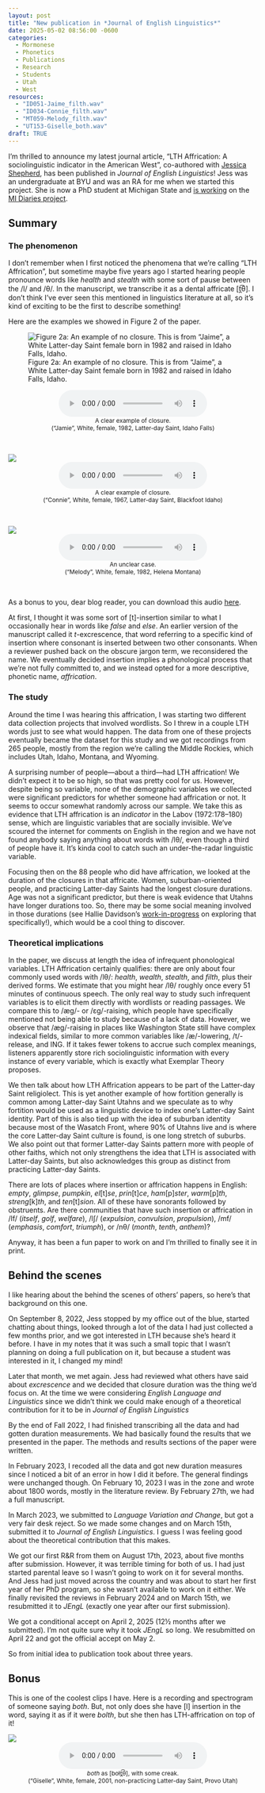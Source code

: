 ```yaml
---
layout: post
title: "New publication in *Journal of English Linguistics*"
date: 2025-05-02 08:56:00 -0600
categories: 
  - Mormonese
  - Phonetics
  - Publications
  - Research
  - Students
  - Utah
  - West
resources: 
  - "ID051-Jaime_filth.wav"
  - "ID034-Connie_filth.wav"
  - "MT059-Melody_filth.wav"
  - "UT153-Giselle_both.wav"
draft: TRUE
---
```


I'm thrilled to announce my latest journal article, "LTH Affrication: A sociolinguistic indicator in the American West", co-authored with [Jessica Shepherd](https://jessicashepherd.github.io), has been published in *Journal of English Linguistics*! Jess was an undergraduate at BYU and was an RA for me when we started this project. She is now a PhD student at Michigan State and [is working](https://mi-diaries.org/2023/08/28/9798/) on the [MI Diaries project](https://mi-diaries.org).

## Summary

### The phenomenon

I don't remember when I first noticed the phenomena that we're calling "LTH Affrication", but sometime maybe five years ago I started hearing people pronounce words like *health* and *stealth* with some sort of pause between the /l/ and /θ/. In the manuscript, we transcribe it as a dental affricate [t̪͡θ]. I don't think I've ever seen this mentioned in linguistics literature at all, so it's kind of exciting to be the first to describe something!

Here are the examples we showed in Figure 2 of the paper. 

![Figure 2a: An example of no closure. This is from "Jaime", a White Latter-day Saint female born in 1982 and raised in Idaho Falls, Idaho.](ID051-Jamie-noclosure.png)
<center style = "font-size: 85%;">
<audio src="ID051-Jaime_filth.wav" controls preload></audio>
<br/>
A clear example of closure.
<br/>
("Jamie", White, female, 1982, Latter-day Saint, Idaho Falls)
</center>
<br/>



![](ID034-Connie-closure.png)
<center style = "font-size: 85%;">
<audio src="ID034-Connie_filth.wav" controls preload></audio>
<br/>
A clear example of closure.
<br/>
("Connie", White, female, 1967, Latter-day Saint, Blackfoot Idaho)
</center>
<br/>


![](MT059-Melody-ambiguous.png)
<center style = "font-size: 85%;">
<audio src="MT059-Melody_filth.wav" controls preload></audio>
<br/>
An unclear case. 
<br/>
("Melody", White, female, 1982, Helena Montana)
</center>
<br/>

:::{.callout-tip}
As a bonus to you, dear blog reader, you can download this audio [here](examples.Collection).
:::

At first, I thought it was some sort of [t]-insertion similar to what I occasionally hear in words like *false* and *else*. An earlier version of the manuscript called it *t*-excrescence, that word referring to a specific kind of insertion where consonant is inserted between two other consonants. When a reviewer pushed back on the obscure jargon term, we reconsidered the name. We eventually decided insertion implies a phonological process that we're not fully committed to, and we instead opted for a more descriptive, phonetic name, *affrication*. 

### The study

Around the time I was hearing this affrication, I was starting two different data collection projects that involved wordlists. So I threw in a couple LTH words just to see what would happen. The data from one of these projects eventually became the dataset for this study and we got recordings from 265 people, mostly from the region we're calling the Middle Rockies, which includes Utah, Idaho, Montana, and Wyoming. 

A surprising number of people---about a third---had LTH affrication! We didn't expect it to be so high, so that was pretty cool for us. However, despite being so variable, none of the demographic variables we collected were significant predictors for whether someone had affrication or not. It seems to occur somewhat randomly across our sample. We take this as evidence that LTH affrication is an *indicator* in the Labov (1972:178--180) sense, which are linguistic variables that are socially invisible. We've scoured the internet for comments on English in the region and we have not found anybody saying anything about words with /lθ/, even though a third of people have it. It's kinda cool to catch such an under-the-radar linguistic variable. 

Focusing then on the 88 people who did have affrication, we looked at the duration of the closures in that affricate. Women, suburban-oriented people, and practicing Latter-day Saints had the longest closure durations. Age was not a significant predictor, but there is weak evidence that Utahns have longer durations too. So, there may be some social meaning involved in those durations (see Hallie Davidson's [work-in-progress](/downloads/241109-NWAV_ClosureDurations.pdf) on exploring that specifically!), which would be a cool thing to discover.

### Theoretical implications

In the paper, we discuss at length the idea of infrequent phonological variables. LTH Affrication certainly qualifies: there are only about four commonly used words with /lθ/: *health*, *wealth*, *stealth*, and *filth*, plus their derived forms. We estimate that you might hear /lθ/ roughly once every 51 minutes of continuous speech. The only real way to study such infrequent variables is to elicit them directly with wordlists or reading passages. We compare this to /æɡ/- or /ɛɡ/-raising, which people have specifically mentioned not being able to study because of a lack of data. However, we observe that /æɡ/-raising in places like Washington State still have complex indexical fields, similar to more common variables like /æ/-lowering, /t/-release, and ING. If it takes fewer tokens to accrue such complex meanings, listeners apparently store rich sociolinguistic information with every instance of every variable, which is exactly what Exemplar Theory proposes. 

We then talk about how LTH Affrication appears to be part of the Latter-day Saint religiolect. This is yet another example of how fortition generally is common among Latter-day Saint Utahns and we speculate as to why fortition would be used as a linguistic device to index one's Latter-day Saint identity. Part of this is also tied up with the idea of suburban identity because most of the Wasatch Front, where 90% of Utahns live and is where the core Latter-day Saint culture is found, is one long stretch of suburbs. We also point out that former Latter-day Saints pattern more with people of other faiths, which not only strengthens the idea that LTH is associated with Latter-day Saints, but also acknowledges this group as distinct from practicing Latter-day Saints.

There are lots of places where insertion or affrication happens in English: *empty*, *glimpse*, *pumpkin*, *el*[t]*se*, *prin*[t]*ce*, *ham*[p]*ster*, *warm*[p]*th*, *streng*[k]*th*, and *ten*[t]*sion*. All of these have sonorants followed by obstruents. Are there communities that have such insertion or affrication in /lf/ (*itself*, *golf*, *welfare*), /lʃ/ (*expulsion*, *convulsion*, *propulsion*), /mf/ (*emphasis*, *comfort*, *triumph*), or /nθ/ (*month*, *tenth*, *anthem*)? 

Anyway, it has been a fun paper to work on and I'm thrilled to finally see it in print.

## Behind the scenes

I like hearing about the behind the scenes of others' papers, so here's that background on this one.

On September 8, 2022, Jess stopped by my office out of the blue, started chatting about things, looked through a lot of the data I had just collected a few months prior, and we got interested in LTH because she's heard it before. I have in my notes that it was such a small topic that I wasn't planning on doing a full publication on it, but because a student was interested in it, I changed my mind! 

Later that month, we met again. Jess had reviewed  what others have said about *excrescence* and we decided that closure duration was the thing we'd focus on. At the time we were considering *English Language and Linguistics* since we didn't think we could make enough of a theoretical contribution for it to be in *Journal of English Linguistics*

By the end of Fall 2022, I had finished transcribing all the data and had gotten duration measurements. We had basically found the results that we presented in the paper. The methods and results sections of the paper were written.

In February 2023, I recoded all the data and got new duration measures since I noticed a bit of an error in how I did it before. The general findings were unchanged though. On February 10, 2023 I was in the zone and wrote about 1800 words, mostly in the literature review. By February 27th, we had a full manuscript.

In March 2023, we submitted to *Language Variation and Change*, but got a very fair desk reject. So we made some changes and on March 15th, submitted it to *Journal of English Linguistics*. I guess I was feeling good about the theoretical contribution that this makes. 

We got our first R&R from them on August 17th, 2023, about five months after submission. However, it was terrible timing for both of us. I had just started parental leave so I wasn't going to work on it for several months. And Jess had just moved across the country and was about to start her first year of her PhD program, so she wasn't available to work on it either. We finally revisited the reviews in February 2024 and on March 15th, we resubmitted it to *JEngL* (exactly one year after our first submission). 

We got a conditional accept on April 2, 2025 (12½ months after we submitted). I'm not quite sure why it took *JEngL* so long. We resubmitted on April 22 and got the official accept on May 2. 

So from initial idea to publication took about three years. 

## Bonus

This is one of the coolest clips I have. Here is a recording and spectrogram of someone saying *both*. But, not only does she have [l] insertion in the word, saying it as if it were *bolth*, but she then has LTH-affrication on top of it!

![](UT153-Giselle_both.png)
<center style = "font-size: 85%;">
<audio src="UT153-Giselle_both.wav" controls preload></audio>
<br/>
*both* as [boɫt̪͡θ], with some creak.
<br/>
("Giselle", White, female, 2001, non-practicing Latter-day Saint, Provo Utah)
</center>
<br/>

